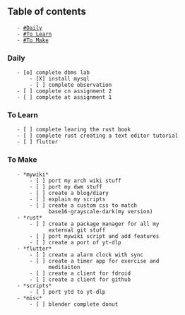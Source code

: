 == Table of contents ==
	- [[#Daily]]
	- [[#To Learn]]
	- [[#To Make]]

=== Daily ===
	- [o] complete dbms lab
		- [X] install mysql
		- [ ] complete observation
	- [ ] complete cn assignment 2
	- [ ] complete at assignment 1

=== To Learn ===
	- [ ] complete learing the rust book
	- [ ] complete rust creating a text editor tutorial
	- [ ] flutter

=== To Make ===
	- *mywiki*
		- [ ] port my arch wiki stuff
		- [ ] port my dwm stuff
		- [ ] create a blog/diary
		- [ ] explain my scripts
		- [ ] create a custom css to match
			  base16-grayscale-dark(my version)
	- *rust*
		- [ ] create a package manager for all my
			  external git stuff
		- [ ] port mywiki script and add features
		- [ ] create a port of yt-dlp
	- *flutter*
		- [ ] create a alarm clock with sync
		- [ ] create a timer app for exercise and
			  meditaiton
		- [ ] create a client for fdroid
		- [ ] create a client for github
	- *scripts*
		- [ ] port ytd to yt-dlp
	- *misc*
		- [ ] blender complete donut
